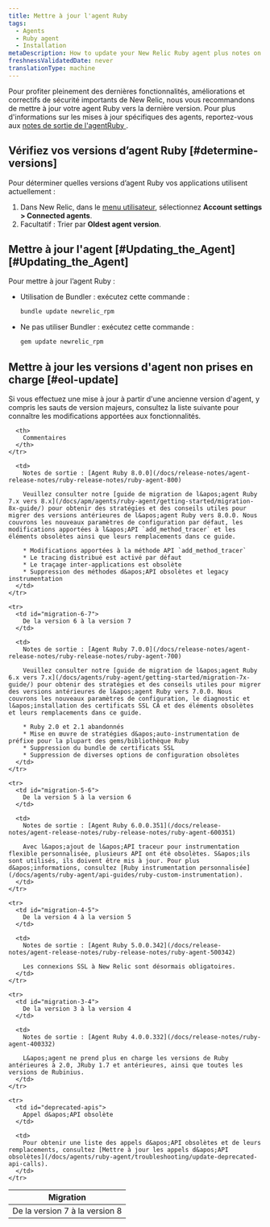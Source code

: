 ```yaml
---
title: Mettre à jour l'agent Ruby
tags:
  - Agents
  - Ruby agent
  - Installation
metaDescription: How to update your New Relic Ruby agent plus notes on EOL support for early agent versions.
freshnessValidatedDate: never
translationType: machine
---
```


Pour profiter pleinement des dernières fonctionnalités, améliorations et correctifs de sécurité importants de New Relic, nous vous recommandons de mettre à jour votre agent Ruby vers la dernière version. Pour plus d&apos;informations sur les mises à jour spécifiques des agents, reportez-vous aux [notes de sortie de l&apos;agentRuby ](/docs/release-notes/agent-release-notes/ruby-release-notes).

## Vérifiez vos versions d’agent Ruby [#determine-versions]

Pour déterminer quelles versions d’agent Ruby vos applications utilisent actuellement :

1. Dans New Relic, dans le [menu utilisateur](/docs/accounts/accounts-billing/general-account-settings/intro-account-settings), sélectionnez <DNT>**Account settings &gt; Connected agents**</DNT>.
2. Facultatif : Trier par <DNT>**Oldest agent version**</DNT>.

## Mettre à jour l&apos;agent [#Updating\_the\_Agent][#Updating_the_Agent]

Pour mettre à jour l’agent Ruby :

* Utilisation de Bundler : exécutez cette commande :

  ```sh
  bundle update newrelic_rpm
  ```

* Ne pas utiliser Bundler : exécutez cette commande :

  ```sh
  gem update newrelic_rpm
  ```

## Mettre à jour les versions d&apos;agent non prises en charge [#eol-update]

<Callout variant="important">
  Si vous effectuez une mise à jour à partir d&apos;une ancienne version d&apos;agent, y compris les sauts de version majeurs, consultez la liste suivante pour connaître les modifications apportées aux fonctionnalités.
</Callout>

<table>
  <thead>
    <tr>
      <th style={{ width: "200px" }}>
        Migration
      </th>

      <th>
        Commentaires
      </th>
    </tr>
  </thead>

  <tbody>
    <tr>
      <td id="migration-7-8">
        De la version 7 à la version 8
      </td>

      <td>
        Notes de sortie : [Agent Ruby 8.0.0](/docs/release-notes/agent-release-notes/ruby-release-notes/ruby-agent-800)

        Veuillez consulter notre [guide de migration de l&apos;agent Ruby 7.x vers 8.x](/docs/apm/agents/ruby-agent/getting-started/migration-8x-guide/) pour obtenir des stratégies et des conseils utiles pour migrer des versions antérieures de l&apos;agent Ruby vers 8.0.0. Nous couvrons les nouveaux paramètres de configuration par défaut, les modifications apportées à l&apos;API `add_method_tracer` et les éléments obsolètes ainsi que leurs remplacements dans ce guide.

        * Modifications apportées à la méthode API `add_method_tracer`
        * Le tracing distribué est activé par défaut
        * Le traçage inter-applications est obsolète
        * Suppression des méthodes d&apos;API obsolètes et legacy instrumentation
      </td>
    </tr>

    <tr>
      <td id="migration-6-7">
        De la version 6 à la version 7
      </td>

      <td>
        Notes de sortie : [Agent Ruby 7.0.0](/docs/release-notes/agent-release-notes/ruby-release-notes/ruby-agent-700)

        Veuillez consulter notre [guide de migration de l&apos;agent Ruby 6.x vers 7.x](/docs/agents/ruby-agent/getting-started/migration-7x-guide/) pour obtenir des stratégies et des conseils utiles pour migrer des versions antérieures de l&apos;agent Ruby vers 7.0.0. Nous couvrons les nouveaux paramètres de configuration, le diagnostic et l&apos;installation des certificats SSL CA et des éléments obsolètes et leurs remplacements dans ce guide.

        * Ruby 2.0 et 2.1 abandonnés
        * Mise en œuvre de stratégies d&apos;auto-instrumentation de préfixe pour la plupart des gems/bibliothèque Ruby
        * Suppression du bundle de certificats SSL
        * Suppression de diverses options de configuration obsolètes
      </td>
    </tr>

    <tr>
      <td id="migration-5-6">
        De la version 5 à la version 6
      </td>

      <td>
        Notes de sortie : [Agent Ruby 6.0.0.351](/docs/release-notes/agent-release-notes/ruby-release-notes/ruby-agent-600351)

        Avec l&apos;ajout de l&apos;API traceur pour instrumentation flexible personnalisée, plusieurs API ont été obsolètes. S&apos;ils sont utilisés, ils doivent être mis à jour. Pour plus d&apos;informations, consultez [Ruby instrumentation personnalisée](/docs/agents/ruby-agent/api-guides/ruby-custom-instrumentation).
      </td>
    </tr>

    <tr>
      <td id="migration-4-5">
        De la version 4 à la version 5
      </td>

      <td>
        Notes de sortie : [Agent Ruby 5.0.0.342](/docs/release-notes/agent-release-notes/ruby-release-notes/ruby-agent-500342)

        Les connexions SSL à New Relic sont désormais obligatoires.
      </td>
    </tr>

    <tr>
      <td id="migration-3-4">
        De la version 3 à la version 4
      </td>

      <td>
        Notes de sortie : [Agent Ruby 4.0.0.332](/docs/release-notes/ruby-agent-400332)

        L&apos;agent ne prend plus en charge les versions de Ruby antérieures à 2.0, JRuby 1.7 et antérieures, ainsi que toutes les versions de Rubinius.
      </td>
    </tr>

    <tr>
      <td id="deprecated-apis">
        Appel d&apos;API obsolète
      </td>

      <td>
        Pour obtenir une liste des appels d&apos;API obsolètes et de leurs remplacements, consultez [Mettre à jour les appels d&apos;API obsolètes](/docs/agents/ruby-agent/troubleshooting/update-deprecated-api-calls).
      </td>
    </tr>
  </tbody>
</table>